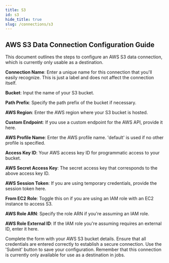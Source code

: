 ```yaml
---
title: S3
id: s3
hide_title: true
slug: /connections/s3
---
```




<DocPageHeader
  title="S3"
  subtitle="Neosync is an open-source, developer-first product that allows you to create anonymized, secure test data that you can sync across all of your environments for high quality local, stage and CI testing."
/>

<DocsImage href="https://assets.nucleuscloud.com/neosync/docs/s3.png" />

## AWS S3 Data Connection Configuration Guide

This document outlines the steps to configure an AWS S3 data connection, which is currently only usable as a destination.

**Connection Name**: Enter a unique name for this connection that you'll easily recognize. This is just a label and does not affect the connection itself.

**Bucket**: Input the name of your S3 bucket.

**Path Prefix**: Specify the path prefix of the bucket if necessary.

**AWS Region**: Enter the AWS region where your S3 bucket is hosted.

**Custom Endpoint**: If you use a custom endpoint for the AWS API, provide it here.

**AWS Profile Name**: Enter the AWS profile name. 'default' is used if no other profile is specified.

**Access Key ID**: Your AWS access key ID for programmatic access to your bucket.

**AWS Secret Access Key**: The secret access key that corresponds to the above access key ID.

**AWS Session Token**: If you are using temporary credentials, provide the session token here.

**From EC2 Role**: Toggle this on if you are using an IAM role with an EC2 instance to access S3.

**AWS Role ARN**: Specify the role ARN if you're assuming an IAM role.

**AWS Role External ID**: If the IAM role you're assuming requires an external ID, enter it here.

Complete the form with your AWS S3 bucket details. Ensure that all credentials are entered correctly to establish a secure connection. Use the 'Submit' button to save your configuration. Remember that this connection is currently only available for use as a destination in jobs.
